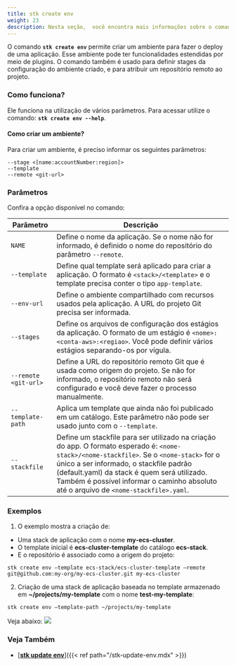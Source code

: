 ```yaml
---
title: stk create env
weight: 23
description: Nesta seção,  você encontra mais informações sobre o comando 'stk create env'.
---
```



O comando **`stk create env`** permite criar um ambiente para fazer o deploy de uma aplicação. Esse ambiente pode ter funcionalidades estendidas por meio de plugins.
O comando também é usado para definir stages da configuração do ambiente criado, e para atribuir um repositório remoto ao projeto.

### **Como funciona?**
Ele funciona na utilização de vários parâmetros. Para acessar utilize o comando: **`stk create env --help`**.

#### **Como criar um ambiente?**
Para criar um ambiente, é preciso informar os seguintes parâmetros:
```
--stage <[name:accountNumber:region]>
--template
--remote <git-url>
```

### **Parâmetros**
Confira a opção disponível no comando:


| Parâmetro | Descrição |
| ----------- | ----------- |
| `NAME` | Define o nome da aplicação. Se o nome não for informado, é definido o nome do repositório do parâmetro `--remote`.   |
| `--template` | Define qual template será aplicado para criar a aplicação. O formato é `<stack>/<template>` e o template precisa conter o tipo `app-template`.   |
| `--env-url` | Define o ambiente compartilhado com recursos usados pela aplicação. A URL do projeto Git precisa ser informada.|
| `--stages` | Define os arquivos de configuração dos estágios da aplicação. O formato de um estágio é `<nome>:<conta-aws>:<regiao>`. Você pode definir vários estágios separando-os por vígula. |
| `--remote <git-url>` | Define a URL do repositório remoto Git que é usada como origem do projeto. Se não for informado, o repositório remoto não será configurado e você deve fazer o processo manualmente.|
| `--template-path` | Aplica um template que ainda não foi publicado em um catálogo. Este parâmetro não pode ser usado junto com o `--template`.|
| `--stackfile` | Define um stackfile para ser utilizado na criação do app. O formato esperado é: `<nome-stack>/<nome-stackfile>`. Se o `<nome-stack>` for o único a ser informado, o stackfile padrão (default.yaml) da stack é quem será utilizado. Também é possível informar o caminho absoluto até o arquivo de `<nome-stackfile>.yaml`. |



### **Exemplos**

1. O exemplo mostra a criação de:
- Uma stack de aplicação com o nome **my-ecs-cluster**.
- O template inicial é **ecs-cluster-template** do catálogo **ecs-stack**.
- E o repositório é associado como a origem do projeto:

```
stk create env –template ecs-stack/ecs-cluster-template –remote git@github.com:my-org/my-ecs-cluster.git my-ecs-cluster

```

2. Criação de uma stack de aplicação baseada no template armazenado em **~/projects/my-template** com o nome **test-my-template**:

```
stk create env –template-path ~/projects/my-template

```

Veja abaixo:
![](/v3.0.0/stkgifs/stk-create-env.gif)

### **Veja Também**
- [<ins>**stk update env**</ins>]({{< ref path="/stk-update-env.mdx" >}})